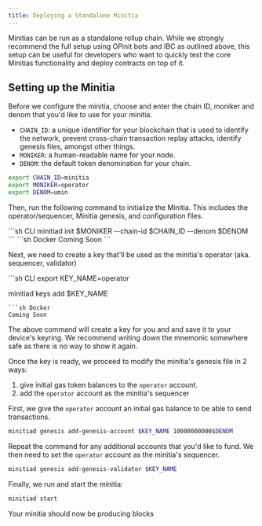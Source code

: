 ```yaml
---
title: Deploying a Standalone Minitia
---
```


Minitias can be run as a standalone rollup chain. While we strongly recommend the full setup using OPinit bots and IBC as outlined above, this setup can be useful for developers who want to quickly test the core Minitias functionality and deploy contracts on top of it.

## Setting up the Minitia

Before we configure the minitia, choose and enter the chain ID, moniker and denom that you'd like to use for your minitia. 

- `CHAIN_ID`: a unique identifier for your blockchain that is used to identify the network, prevent cross-chain transaction replay attacks, identify genesis files, amongst other things.
- `MONIKER`: a human-readable name for your node.
- `DENOM`: the default token denomination for your chain.

```sh
export CHAIN_ID=minitia
export MONIKER=operator
export DENOM=umin
```

Then, run the following command to initialize the Minitia. This includes the operator/sequencer, Minitia genesis, and configuration files.

<CodeGroup>
```sh CLI
minitiad init $MONIKER --chain-id $CHAIN_ID --denom $DENOM
```
```sh Docker
Coming Soon
```
</CodeGroup>

Next, we need to create a key that'll be used as the minitia's operator (aka. sequencer, validator)

<CodeGroup>
```sh CLI
export KEY_NAME=operator

minitiad keys add $KEY_NAME
```
```sh Docker
Coming Soon
```
</CodeGroup>

The above command will create a key for you and and save it to your device's keyring. We recommend writing down the mnemonic somewhere safe as there is no way to show it again.

Once the key is ready, we proceed to modify the minitia's genesis file in 2 ways:

1. give initial gas token balances to the `operator` account.
2. add the `operator` account as the minitia's sequencer

First, we give the `operator` account an initial gas balance to be able to send transactions.

```sh
minitiad genesis add-genesis-account $KEY_NAME 10000000000$DENOM
```

Repeat the command for any additional accounts that you'd like to fund. We then need to set the `operator` account as the minitia's sequencer.

```sh
minitiad genesis add-genesis-validator $KEY_NAME
```

Finally, we run and start the minitia:

```sh
minitiad start
```

Your minitia should now be producing blocks
